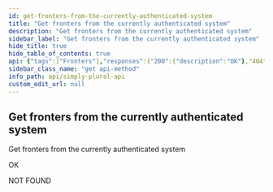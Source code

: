 ```yaml
---
id: get-fronters-from-the-currently-authenticated-system
title: "Get fronters from the currently authenticated system"
description: "Get fronters from the currently authenticated system"
sidebar_label: "Get fronters from the currently authenticated system"
hide_title: true
hide_table_of_contents: true
api: {"tags":["Fronters"],"responses":{"200":{"description":"OK"},"404":{"description":"NOT FOUND"}},"description":"Get fronters from the currently authenticated system","method":"get","path":"/v1/fronters/","servers":[{"url":"https://api.apparyllis.com:8443"},{"url":"https://devapi.apparyllis.com"}],"info":{"title":"Simply Plural API","description":"This is a work-in-progress API definition. If you need to know specifcs, please go to https://github.com/ApparyllisOrg/SimplyPluralApi/blob/main/src/api/v1/routes.ts","version":"1.0"},"postman":{"name":"Get fronters from the currently authenticated system","description":{"type":"text/plain"},"url":{"path":["v1","fronters",""],"host":["{{baseUrl}}"],"query":[],"variable":[]},"method":"GET"}}
sidebar_class_name: "get api-method"
info_path: api/simply-plural-api
custom_edit_url: null
---
```



## Get fronters from the currently authenticated system



Get fronters from the currently authenticated system

<div><ApiTabs><TabItem label={"200"} value={"200"}><div>

OK

</div><div></div></TabItem><TabItem label={"404"} value={"404"}><div>

NOT FOUND

</div><div></div></TabItem></ApiTabs></div>
      